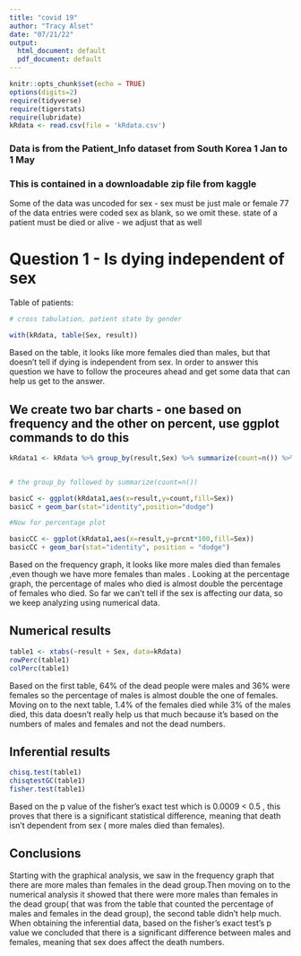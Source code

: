 ```yaml
---
title: "covid 19"
author: "Tracy Alset"
date: "07/21/22"
output:
  html_document: default
  pdf_document: default
---
```


```r
knitr::opts_chunk$set(echo = TRUE)
options(digits=2)
require(tidyverse)
require(tigerstats)
require(lubridate)
kRdata <- read.csv(file = 'kRdata.csv')
```
### Data is from the Patient_Info dataset from South Korea 1 Jan to 1 May 
### This is contained in a downloadable zip file from kaggle

Some of the data was uncoded for sex - sex must be just male or female
77 of the data entries were coded sex  as blank, so we omit these.
state of a patient must be died or alive - we adjust that as well   
  
# Question 1 - Is dying independent of sex




Table of patients:

```r

# cross tabulation, patient state by gender

with(kRdata, table(Sex, result))

```

Based on the table, it looks like more females died than males, but that doesn't tell if dying is independent from sex. In order to answer this question we have to follow the proceures ahead and get some data that can help us get to the answer.


## We create two bar charts - one based on frequency and the other on percent, use ggplot commands to do this


```r
kRdata1 <- kRdata %>% group_by(result,Sex) %>% summarize(count=n()) %>% mutate(prcnt=count/sum(count))


# the group_by followed by summarize(count=n())

basicC <- ggplot(kRdata1,aes(x=result,y=count,fill=Sex))
basicC + geom_bar(stat="identity",position="dodge")

#Now for percentage plot

basicCC <- ggplot(kRdata1,aes(x=result,y=prcnt*100,fill=Sex)) 
basicCC + geom_bar(stat="identity", position = "dodge")
```

Based on the frequency graph, it looks like more males died than females ,even though we have more females than males . Looking at the percentage graph, the percentage of males who died is almost double the percentage of females who died. So far we can't tell if the sex is affecting our data, so we keep analyzing using numerical data.


## Numerical results

```r
table1 <- xtabs(~result + Sex, data=kRdata)
rowPerc(table1)
colPerc(table1)
```

Based on the first table, 64% of the dead people were males and 36% were females so the percentage of males is almost double the one of females.
Moving on to the next table, 1.4% of the females died while 3% of the males died, this data doesn't really help us that much because it's based on the numbers of males and females and not the dead numbers.



## Inferential results 

```r
chisq.test(table1)
chisqtestGC(table1)
fisher.test(table1)
```


Based on the p value of the fisher's exact test which is 0.0009 < 0.5 , this proves that there is a significant statistical difference, meaning that death isn't dependent from sex ( more males died than females).

## Conclusions

Starting with the graphical analysis, we saw in the frequency graph that there are more males than females in the dead group.Then moving on to the numerical analysis it showed that there were more males than females in the dead group( that was from the table that counted the percentage of males and females in the dead group), the second table didn't help much. When obtaining the inferential data, based on the fisher's exact test's p value we concluded that there is a significant difference between males and females, meaning that sex does affect the death numbers.





